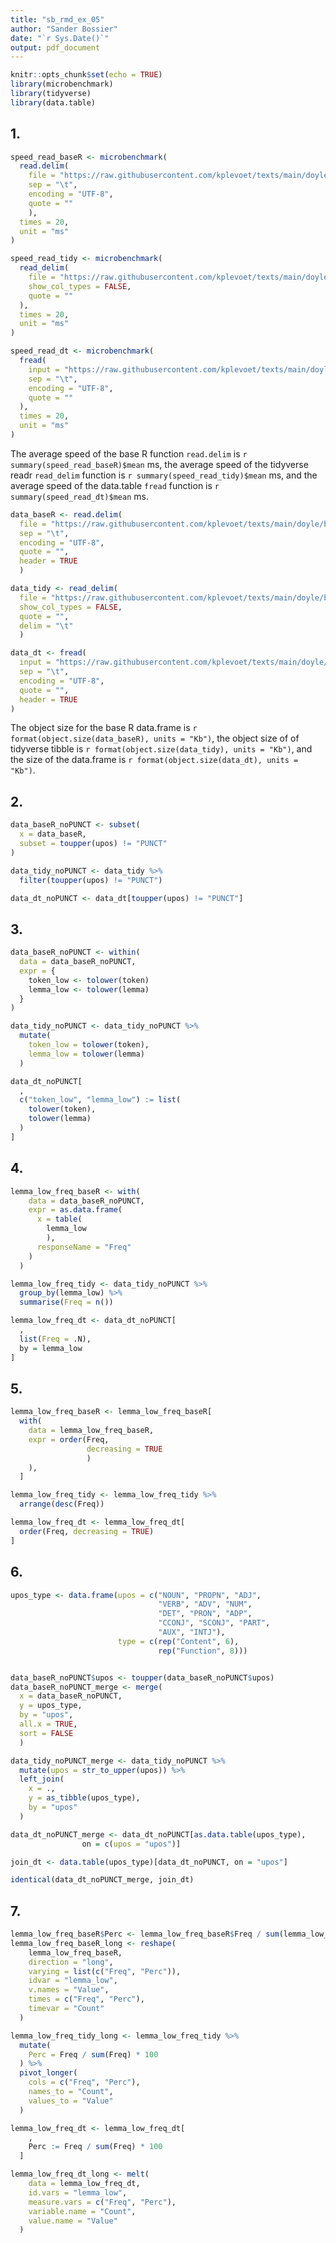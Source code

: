```yaml
---
title: "sb_rmd_ex_05"
author: "Sander Bossier"
date: "`r Sys.Date()`"
output: pdf_document
---
```


```r
knitr::opts_chunk$set(echo = TRUE)
library(microbenchmark)
library(tidyverse)
library(data.table)
```

## 1.

```r
speed_read_baseR <- microbenchmark(
  read.delim(
    file = "https://raw.githubusercontent.com/kplevoet/texts/main/doyle/baskervilles_TAG.txt",
    sep = "\t",
    encoding = "UTF-8",
    quote = ""
    ),
  times = 20,
  unit = "ms"
)

speed_read_tidy <- microbenchmark(
  read_delim(
    file = "https://raw.githubusercontent.com/kplevoet/texts/main/doyle/baskervilles_TAG.txt",
    show_col_types = FALSE,
    quote = ""
  ),
  times = 20,
  unit = "ms"
)

speed_read_dt <- microbenchmark(
  fread(
    input = "https://raw.githubusercontent.com/kplevoet/texts/main/doyle/baskervilles_TAG.txt",
    sep = "\t",
    encoding = "UTF-8",
    quote = ""
  ),
  times = 20,
  unit = "ms"
)
```

The average speed of the base R function `read.delim` is `r summary(speed_read_baseR)$mean` ms, the average speed of the tidyverse readr `read_delim` function is `r summary(speed_read_tidy)$mean` ms, and the average speed of the data.table `fread` function is `r summary(speed_read_dt)$mean` ms.

```r
data_baseR <- read.delim(
  file = "https://raw.githubusercontent.com/kplevoet/texts/main/doyle/baskervilles_TAG.txt",
  sep = "\t",
  encoding = "UTF-8",
  quote = "",
  header = TRUE
  )

data_tidy <- read_delim(
  file = "https://raw.githubusercontent.com/kplevoet/texts/main/doyle/baskervilles_TAG.txt",
  show_col_types = FALSE,
  quote = "",
  delim = "\t"
  )

data_dt <- fread(
  input = "https://raw.githubusercontent.com/kplevoet/texts/main/doyle/baskervilles_TAG.txt",
  sep = "\t",
  encoding = "UTF-8",
  quote = "",
  header = TRUE
)
```

The object size for the base R data.frame is `r format(object.size(data_baseR), units = "Kb")`, the object size of of tidyverse tibble is `r format(object.size(data_tidy), units = "Kb")`, and the size of the data.frame is `r format(object.size(data_dt), units = "Kb")`.

## 2.

```r
data_baseR_noPUNCT <- subset(
  x = data_baseR,
  subset = toupper(upos) != "PUNCT"
)

data_tidy_noPUNCT <- data_tidy %>%
  filter(toupper(upos) != "PUNCT")

data_dt_noPUNCT <- data_dt[toupper(upos) != "PUNCT"]
```

## 3.

```r
data_baseR_noPUNCT <- within(
  data = data_baseR_noPUNCT,
  expr = {
    token_low <- tolower(token)
    lemma_low <- tolower(lemma)
  }
)

data_tidy_noPUNCT <- data_tidy_noPUNCT %>%
  mutate(
    token_low = tolower(token),
    lemma_low = tolower(lemma)
  )

data_dt_noPUNCT[
  ,
  c("token_low", "lemma_low") := list(
    tolower(token),
    tolower(lemma)
  )
]
```


## 4.

```r
lemma_low_freq_baseR <- with(
    data = data_baseR_noPUNCT,
    expr = as.data.frame(
      x = table(
        lemma_low
        ),
      responseName = "Freq"
    )
  )

lemma_low_freq_tidy <- data_tidy_noPUNCT %>%
  group_by(lemma_low) %>%
  summarise(Freq = n())

lemma_low_freq_dt <- data_dt_noPUNCT[
  ,
  list(Freq = .N),
  by = lemma_low
]
```

## 5.

```r
lemma_low_freq_baseR <- lemma_low_freq_baseR[
  with(
    data = lemma_low_freq_baseR,
    expr = order(Freq,
                 decreasing = TRUE
                 )
    ),
  ]

lemma_low_freq_tidy <- lemma_low_freq_tidy %>%
  arrange(desc(Freq))

lemma_low_freq_dt <- lemma_low_freq_dt[
  order(Freq, decreasing = TRUE)
]
```

## 6.

```r
upos_type <- data.frame(upos = c("NOUN", "PROPN", "ADJ",
                                 "VERB", "ADV", "NUM",
                                 "DET", "PRON", "ADP",
                                 "CCONJ", "SCONJ", "PART",
                                 "AUX", "INTJ"),
                        type = c(rep("Content", 6),
                                 rep("Function", 8)))


data_baseR_noPUNCT$upos <- toupper(data_baseR_noPUNCT$upos)
data_baseR_noPUNCT_merge <- merge(
  x = data_baseR_noPUNCT,
  y = upos_type,
  by = "upos",
  all.x = TRUE,
  sort = FALSE
  )

data_tidy_noPUNCT_merge <- data_tidy_noPUNCT %>%
  mutate(upos = str_to_upper(upos)) %>%
  left_join(
    x = .,
    y = as_tibble(upos_type),
    by = "upos"
  )

data_dt_noPUNCT_merge <- data_dt_noPUNCT[as.data.table(upos_type),
                on = c(upos = "upos")]

join_dt <- data.table(upos_type)[data_dt_noPUNCT, on = "upos"]

identical(data_dt_noPUNCT_merge, join_dt)
```

## 7.

```r
lemma_low_freq_baseR$Perc <- lemma_low_freq_baseR$Freq / sum(lemma_low_freq_baseR$Freq) * 100
lemma_low_freq_baseR_long <- reshape(
    lemma_low_freq_baseR,
    direction = "long",
    varying = list(c("Freq", "Perc")),
    idvar = "lemma_low",
    v.names = "Value",
    times = c("Freq", "Perc"),
    timevar = "Count"
  )

lemma_low_freq_tidy_long <- lemma_low_freq_tidy %>%
  mutate(
    Perc = Freq / sum(Freq) * 100
  ) %>%
  pivot_longer(
    cols = c("Freq", "Perc"),
    names_to = "Count",
    values_to = "Value"
  )

lemma_low_freq_dt <- lemma_low_freq_dt[
    ,
    Perc := Freq / sum(Freq) * 100
  ]

lemma_low_freq_dt_long <- melt(
    data = lemma_low_freq_dt,
    id.vars = "lemma_low",
    measure.vars = c("Freq", "Perc"),
    variable.name = "Count",
    value.name = "Value"
  )
```
